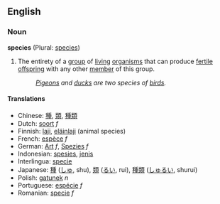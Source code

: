 ==English==

=== Noun ===
'''species''' (Plural: [[species]])

# The entirety of a [[group]] of [[living]] [[organism]]s that can produce [[fertile]] [[offspring]] with any other [[member]] of this group.
#:''[[Pigeon]]s and [[duck]]s are two species of [[bird]]s.''

====Translations====
*Chinese: [[種]], [[類]], [[種類]]
*Dutch: [[soort]] ''f''
*Finnish: [[laji]], [[eläinlaji]] (animal species)
*French: [[espèce]] ''f''
*German: [[Art]] ''f'', [[Spezies]] ''f''
*Indonesian: [[spesies]], [[jenis]]
*Interlingua: [[specie]]
*Japanese: [[種]] ([[しゅ]], shu), [[類]] ([[るい]], rui), [[種類]] ([[しゅるい]], shurui)
*Polish: [[gatunek]] ''n''
*Portuguese: [[espécie]] ''f''
*Romanian: [[specie]] ''f''
